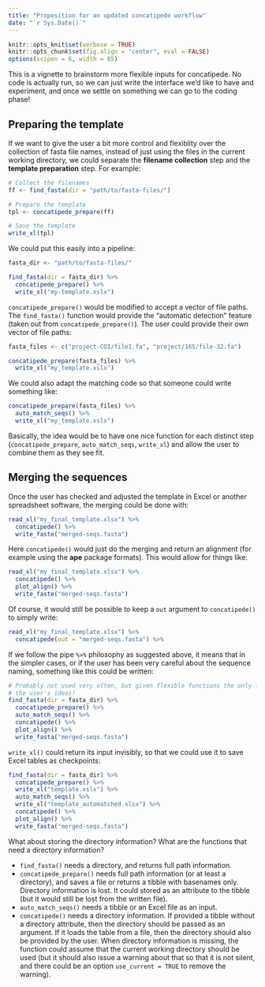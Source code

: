 ```yaml
---
title: "Proposition for an updated concatipede workflow"
date: "`r Sys.Date()`"
---
```


```r
knitr::opts_knit$set(verbose = TRUE)
knitr::opts_chunk$set(fig.align = "center", eval = FALSE)
options(scipen = 6, width = 85)
```

This is a vignette to brainstorm more flexible inputs for concatipede. No code is actually run, so we can just write the interface we'd like to have and experiment, and once we settle on something we can go to the coding phase!

## Preparing the template

If we want to give the user a bit more control and flexiblity over the collection of fasta file names, instead of just using the files in the current working directory, we could separate the **filename collection** step and the **template preparation** step. For example:

```r
# Collect the filenames
ff <- find_fasta(dir = "path/to/fasta-files/")

# Prepare the template
tpl <- concatipede_prepare(ff)

# Save the template
write_xl(tpl)
```

We could put this easily into a pipeline:

```r
fasta_dir <- "path/to/fasta-files/"

find_fasta(dir = fasta_dir) %>%
  concatipede_prepare() %>%
  write_xl("my-template.xslx")
```

`concatipede_prepare()` would be modified to accept a vector of file paths. The `find_fasta()` function would provide the "automatic detection" feature (taken out from `concatipede_prepare()`). The user could provide their own vector of file paths:

```r
fasta_files <- c("project-COI/file1.fa", "project/16S/file-32.fa")

concatipede_prepare(fasta_files) %>%
  write_xl("my_template.xslx")
```

We could also adapt the matching code so that someone could write something like:

```r
concatipede_prepare(fasta_files) %>%
  auto_match_seqs() %>%
  write_xl("my_template.xslx")
```

Basically, the idea would be to have one nice function for each distinct step (`concatipede_prepare`, `auto_match_seqs`, `write_xl`) and allow the user to combine them as they see fit.

## Merging the sequences

Once the user has checked and adjusted the template in Excel or another spreadsheet software, the merging could be done with:

```r
read_xl("my_final_template.xlsx") %>%
  concatipede() %>%
  write_faste("merged-seqs.fasta")
```

Here `concatipede()` would just do the merging and return an alignment (for example using the **ape** package formats). This would allow for things like:

```r
read_xl("my_final_template.xlsx") %>%
  concatipede() %>%
  plot_align() %>%
  write_faste("merged-seqs.fasta")
```

Of course, it would still be possible to keep a `out` argument to `concatipede()` to simply write:

```r
read_xl("my_final_template.xlsx") %>%
  concatipede(out = "merged-seqs.fasta") %>%
```

If we follow the pipe `%>%` philosophy as suggested above, it means that in the simpler cases, or if the user has been very careful about the sequence naming, something like this could be written:

```r
# Probably not used very often, but given flexible functions the only limit is
# the user's ideas!
find_fasta(dir = fasta_dir) %>%
  concatipede_prepare() %>%
  auto_match_seqs() %>%
  concatipede() %>%
  plot_align() %>%
  write_fasta("merged-seqs.fasta")
```

`write_xl()` could return its input invisibly, so that we could use it to save Excel tables as checkpoints:

```r
find_fasta(dir = fasta_dir) %>%
  concatipede_prepare() %>%
  write_xl("template.xslx") %>%
  auto_match_seqs() %>%
  write_xl("template_automatched.xlsx") %>%
  concatipede() %>%
  plot_align() %>%
  write_fasta("merged-seqs.fasta")
```

What about storing the directory information? What are the functions that need a directory information?

- `find_fasta()` needs a directory, and returns full path information.
- `concatipede_prepare()` needs full path information (or at least a directory), and saves a file or returns a tibble with basenames only. Directory information is lost. It could stored as an attribute to the tibble (but it would still be lost from the written file).
- `auto_match_seqs()` needs a tibble or an Excel file as an input.
- `concatipede()` needs a directory information. If provided a tibble without a directory attribute, then the directory should be passed as an argument. If it loads the table from a file, then the directory should also be provided by the user. When directory information is missing, the function could assume that the current working directory should be used (but it should also issue a warning about that so that it is not silent, and there could be an option `use_current = TRUE` to remove the warning).

